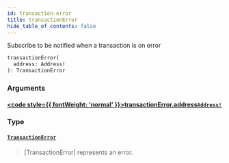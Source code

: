 ```yaml
---
id: transaction-error
title: transactionError
hide_table_of_contents: false
---
```








Subscribe to be notified when a transaction is on error

```graphql
transactionError(
  address: Address!
): TransactionError
```


### Arguments

#### [<code style={{ fontWeight: 'normal' }}>transactionError.<b>address</b></code>](#)<Bullet />[`Address!`](/build/api/schema/scalars/address) <Badge class="secondary" text="non-null"/> <Badge class="secondary" text="scalar"/>
> 
> 

### Type

#### [`TransactionError`](/build/api/schema/objects/transaction-error) <Badge class="secondary" text="object"/>
> [TransactionError] represents an error.
> 






